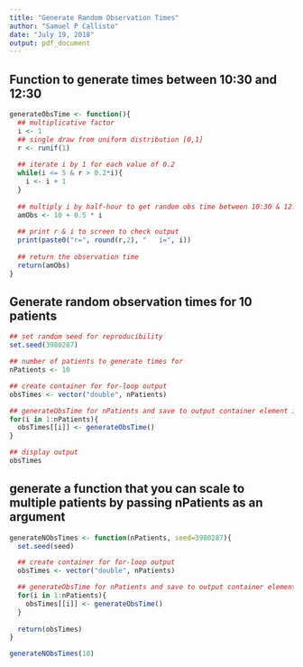 ```yaml
---
title: "Generate Random Observation Times"
author: "Samuel P Callisto"
date: "July 19, 2018"
output: pdf_document
---
```


## Function to generate times between 10:30 and 12:30
```r
generateObsTime <- function(){
  ## multiplicative factor
  i <- 1
  ## single draw from uniform distribution [0,1]
  r <- runif(1)
  
  ## iterate i by 1 for each value of 0.2
  while(i <= 5 & r > 0.2*i){
    i <- i + 1
  }
  
  ## multiply i by half-hour to get random obs time between 10:30 & 12:30
  amObs <- 10 + 0.5 * i
  
  ## print r & i to screen to check output
  print(paste0("r=", round(r,2), "   i=", i))
  
  ## return the observation time
  return(amObs)
}
```


## Generate random observation times for 10 patients
```r
## set random seed for reproducibility
set.seed(3980287)

## number of patients to generate times for
nPatients <- 10

## create container for for-loop output
obsTimes <- vector("double", nPatients)

## generateObsTime for nPatients and save to output container element i
for(i in 1:nPatients){
  obsTimes[[i]] <- generateObsTime()
}

## display output
obsTimes

```


## generate a function that you can scale to multiple patients by passing nPatients as an argument
```r
generateNObsTimes <- function(nPatients, seed=3980287){
  set.seed(seed)

  ## create container for for-loop output
  obsTimes <- vector("double", nPatients)

  ## generateObsTime for nPatients and save to output container element i
  for(i in 1:nPatients){
    obsTimes[[i]] <- generateObsTime()
  }
  
  return(obsTimes)
}

generateNObsTimes(10)
```

